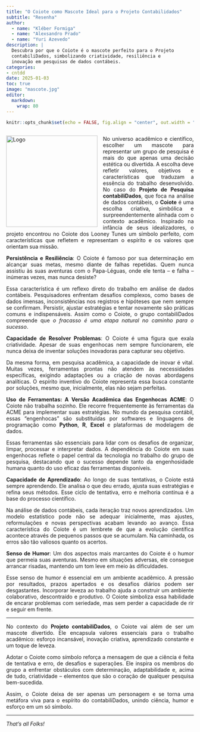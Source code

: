 ```yaml
---
title: "O Coiote como Mascote Ideal para o Projeto Contabilidados"
subtitle: "Resenha"
author: 
  - name: "Kléber Formiga"
  - name: "Alexsandro Prado"
  - name: "Yuri Azevedo"
description: |
  Descubra por que o Coiote é o mascote perfeito para o Projeto
  contabiliDados, simbolizando criatividade, resiliência e
  inovação em pesquisas de dados contábeis.
categories:
- cntdd
date: 2025-01-03
toc: true
image: "mascote.jpg"
editor: 
  markdown: 
    wrap: 80
---
```

  
```r
knitr::opts_chunk$set(echo = FALSE, fig.align = "center", out.width = "100%")
```

```{=html}
<style> body {text-align: justify} </style>

<style>
.image-left {
  float: left;
  margin-right: 15px;
  margin-bottom: 10px;
}
.text-wrapper {
  overflow: hidden;
}
</style>

```

<div class="text-wrapper">
  ![](mascote.jpg "Logo"){class="image-left" width="245"}
  No universo acadêmico e científico, escolher um mascote para representar um grupo de pesquisa é mais do que apenas uma decisão estética ou divertida. A escolha deve refletir valores, objetivos e características que traduzam a essência do trabalho desenvolvido. No caso do **Projeto de Pesquisa contabiliDados**, que foca na análise de dados contábeis, o **Coiote** é uma escolha criativa, simbólica e surpreendentemente alinhada com o contexto acadêmico. Inspirado na infância de seus idealizadores, o projeto encontrou no Coiote dos Looney Tunes um símbolo perfeito, com características que refletem e representam o espírito e os valores que orientam sua missão.

**Persistência e Resiliência**: O Coiote é famoso por sua determinação em alcançar suas metas, mesmo diante de falhas repetidas. Quem nunca assistiu às suas aventuras com o Papa-Léguas, onde ele tenta – e falha – inúmeras vezes, mas nunca desiste?

Essa característica é um reflexo direto do trabalho em análise de dados contábeis. Pesquisadores enfrentam desafios complexos, como bases de dados imensas, inconsistências nos registros e hipóteses que nem sempre se confirmam. Persistir, ajustar estratégias e tentar novamente são práticas comuns e indispensáveis. Assim como o Coiote, o grupo contabiliDados compreende que *o fracasso é uma etapa natural no caminho para o sucesso*.

**Capacidade de Resolver Problemas**: O Coiote é uma figura que exala criatividade. Apesar de suas engenhocas nem sempre funcionarem, ele nunca deixa de inventar soluções inovadoras para capturar seu objetivo.

Da mesma forma, em pesquisa acadêmica, a capacidade de inovar é vital. Muitas vezes, ferramentas prontas não atendem às necessidades específicas, exigindo adaptações ou a criação de novas abordagens analíticas. O espírito inventivo do Coiote representa essa busca constante por soluções, mesmo que, inicialmente, elas não sejam perfeitas.  

**Uso de Ferramentas: A Versão Acadêmica das Engenhocas ACME**: O Coiote não trabalha sozinho. Ele recorre frequentemente às ferramentas da ACME para implementar suas estratégias. No mundo da pesquisa contábil, essas "engenhocas" são substituídas por softwares e linguagens de programação como **Python**, **R**, **Excel** e plataformas de modelagem de dados.

Essas ferramentas são essenciais para lidar com os desafios de organizar, limpar, processar e interpretar dados. A dependência do Coiote em suas engenhocas reflete o papel central da tecnologia no trabalho do grupo de pesquisa, destacando que o sucesso depende tanto da engenhosidade humana quanto do uso eficaz das ferramentas disponíveis.

**Capacidade de Aprendizado**: Ao longo de suas tentativas, o Coiote está sempre aprendendo. Ele analisa o que deu errado, ajusta suas estratégias e refina seus métodos. Esse ciclo de tentativa, erro e melhoria contínua é a base do processo científico.  

Na análise de dados contábeis, cada iteração traz novos aprendizados. Um modelo estatístico pode não se adequar inicialmente, mas ajustes, reformulações e novas perspectivas acabam levando ao avanço. Essa característica do Coiote é um lembrete de que a evolução científica acontece através de pequenos passos que se acumulam. Na caminhada, os erros são tão valiosos quanto os acertos.  

**Senso de Humor**: Um dos aspectos mais marcantes do Coiote é o humor que permeia suas aventuras. Mesmo em situações adversas, ele consegue arrancar risadas, mantendo um tom leve em meio às dificuldades.  

Esse senso de humor é essencial em um ambiente acadêmico. A pressão por resultados, prazos apertados e os desafios diários podem ser desgastantes. Incorporar leveza ao trabalho ajuda a construir um ambiente colaborativo, descontraído e produtivo. O Coiote simboliza essa habilidade de encarar problemas com seriedade, mas sem perder a capacidade de rir e seguir em frente.  

---

No contexto do **Projeto contabiliDados**, o Coiote vai além de ser um mascote divertido. Ele encapsula valores essenciais para o trabalho acadêmico: esforço incansável, inovação criativa, aprendizado constante e um toque de leveza.  

Adotar o Coiote como símbolo reforça a mensagem de que a ciência é feita de tentativa e erro, de desafios e superações. Ele inspira os membros do grupo a enfrentar obstáculos com determinação, adaptabilidade e, acima de tudo, criatividade – elementos que são o coração de qualquer pesquisa bem-sucedida.  

Assim, o Coiote deixa de ser apenas um personagem e se torna uma metáfora viva para o espírito do contabiliDados, unindo ciência, humor e esforço em um só símbolo.  

---

*That's all Folks!*

</div>

